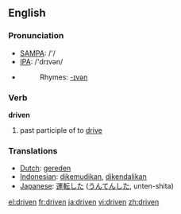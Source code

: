 ==English==

=== Pronunciation ===
*[[w:SAMPA|SAMPA]]: /'/
*[[w:IPA|IPA]]: /'drɪvən/
*{{audio|en-us-driven.ogg|Audio (US)}}
*:Rhymes: [[Rhymes:English:-ɪvən|-ɪvən]]

=== Verb ===
'''driven'''

# past participle of to [[drive]]

=== Translations ===
*[[Dutch]]: [[gereden]]
*[[Indonesian]]: [[kemudi|dikemudikan]], [[kendali|dikendalikan]]
*[[Japanese]]: [[運転]]した ([[うんてん]]した, unten-shita)

[[el:driven]]
[[fr:driven]]
[[ja:driven]]
[[vi:driven]]
[[zh:driven]]